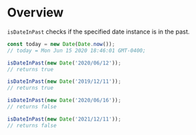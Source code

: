 <Meta title="Modules/Validation/isDateInPast" />

# Overview

`isDateInPast` checks if the specified date instance is in the past.

```js
const today = new Date(Date.now());
// today = Mon Jun 15 2020 18:46:01 GMT-0400;

isDateInPast(new Date('2020/06/12'));
// returns true

isDateInPast(new Date('2019/12/11'));
// returns true

isDateInPast(new Date('2020/06/16'));
// returns false

isDateInPast(new Date('2021/12/11'));
// returns false
```
